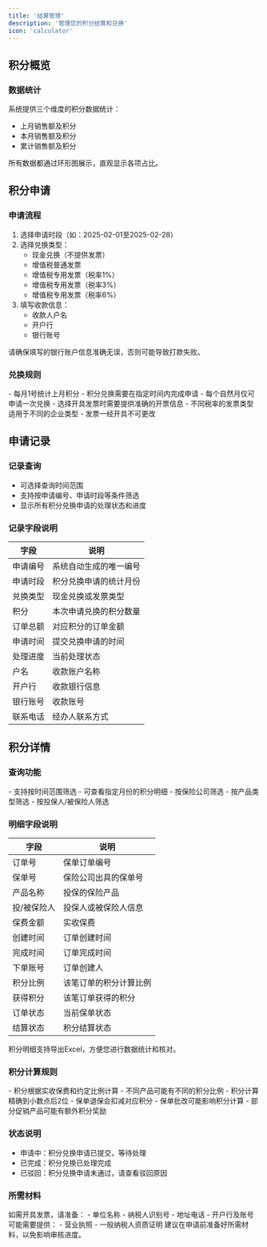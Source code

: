 ```yaml
---
title: '结算管理'
description: '管理您的积分结算和兑换'
icon: 'calculator'
---
```


## 积分概览

### 数据统计
系统提供三个维度的积分数据统计：
- 上月销售额及积分
- 本月销售额及积分
- 累计销售额及积分

<Note>
所有数据都通过环形图展示，直观显示各项占比。
</Note>

## 积分申请

### 申请流程
1. 选择申请时段（如：2025-02-01至2025-02-28）
2. 选择兑换类型：
   - 现金兑换（不提供发票）
   - 增值税普通发票
   - 增值税专用发票（税率1%）
   - 增值税专用发票（税率3%）
   - 增值税专用发票（税率6%）
3. 填写收款信息：
   - 收款人户名
   - 开户行
   - 银行账号

<Warning>
请确保填写的银行账户信息准确无误，否则可能导致打款失败。
</Warning>

### 兑换规则

<AccordionGroup>
  <Accordion title="基本规则">
    - 每月1号统计上月积分
    - 积分兑换需要在指定时间内完成申请
    - 每个自然月仅可申请一次兑换
  </Accordion>
  
  <Accordion title="发票说明">
    - 选择开具发票时需要提供准确的开票信息
    - 不同税率的发票类型适用于不同的企业类型
    - 发票一经开具不可更改
  </Accordion>
</AccordionGroup>

## 申请记录

### 记录查询
- 可选择查询时间范围
- 支持按申请编号、申请时段等条件筛选
- 显示所有积分兑换申请的处理状态和进度

### 记录字段说明
| 字段 | 说明 |
|------|------|
| 申请编号 | 系统自动生成的唯一编号 |
| 申请时段 | 积分兑换申请的统计月份 |
| 兑换类型 | 现金兑换或发票类型 |
| 积分 | 本次申请兑换的积分数量 |
| 订单总额 | 对应积分的订单金额 |
| 申请时间 | 提交兑换申请的时间 |
| 处理进度 | 当前处理状态 |
| 户名 | 收款账户名称 |
| 开户行 | 收款银行信息 |
| 银行账号 | 收款账号 |
| 联系电话 | 经办人联系方式 |

## 积分详情

### 查询功能
<CardGroup>
  <Card title="基本查询" icon="magnifying-glass">
    - 支持按时间范围筛选
    - 可查看指定月份的积分明细
  </Card>
  
  <Card title="高级筛选" icon="filter">
    - 按保险公司筛选
    - 按产品类型筛选
    - 按投保人/被保险人筛选
  </Card>
</CardGroup>

### 明细字段说明
| 字段 | 说明 |
|------|------|
| 订单号 | 保单订单编号 |
| 保单号 | 保险公司出具的保单号 |
| 产品名称 | 投保的保险产品 |
| 投/被保险人 | 投保人或被保险人信息 |
| 保费金额 | 实收保费 |
| 创建时间 | 订单创建时间 |
| 完成时间 | 订单完成时间 |
| 下单账号 | 订单创建人 |
| 积分比例 | 该笔订单的积分计算比例 |
| 获得积分 | 该笔订单获得的积分 |
| 订单状态 | 当前保单状态 |
| 结算状态 | 积分结算状态 |

<Note>
积分明细支持导出Excel，方便您进行数据统计和核对。
</Note>

### 积分计算规则
<AccordionGroup>
  <Accordion title="基础规则">
    - 积分根据实收保费和约定比例计算
    - 不同产品可能有不同的积分比例
    - 积分计算精确到小数点后2位
  </Accordion>
  
  <Accordion title="特殊情况">
    - 保单退保会扣减对应积分
    - 保单批改可能影响积分计算
    - 部分促销产品可能有额外积分奖励
  </Accordion>
</AccordionGroup>

### 状态说明
- 申请中：积分兑换申请已提交，等待处理
- 已完成：积分兑换已处理完成
- 已驳回：积分兑换申请未通过，请查看驳回原因

### 所需材料
<CardGroup>
  <Card title="开票信息" icon="file-invoice">
    如需开具发票，请准备：
    - 单位名称
    - 纳税人识别号
    - 地址电话
    - 开户行及账号
  </Card>
  
  <Card title="资质证明" icon="id-card">
    可能需要提供：
    - 营业执照
    - 一般纳税人资质证明
  </Card>
</CardGroup>

<Tip>
建议在申请前准备好所需材料，以免影响审核进度。
</Tip>
